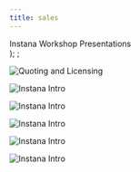 ```yaml
---
title: sales
---
```

  <span>
    Instana Workshop Presentations <br />
  </span>
);
;

<Row>
<Column colMd={4} colLg={4} noGutterMdLeft>
<ArticleCard
  title="Instana Overview"
  href="https://ibm.box.com/s/0pgzj81cbkmg6jv6moidoxhbgjnfxlna"
  actionIcon="arrowRight"
>

![Quoting and Licensing](images/InstanaImage.png)

</ArticleCard>
</Column>

<Column colMd={4} colLg={4} noGutterMdLeft>
<ArticleCard
  title="Instana Pre-Sales Flow"
  href="https://ibm.box.com/s/end6wuwyfim3o27yo2eemztv8lnnmlrt"
  actionIcon="arrowRight"
>

![Instana Intro](images/InstanaImage.png)

</ArticleCard>
</Column>

<Column colMd={4} colLg={4} noGutterMdLeft>
<ArticleCard
  title="Instana Customer Success"
  href="https://ibm.seismic.com/Link/Content/DCdhMVWWjTBXqGhR2PTW6MqHMqFP"
  actionIcon="arrowRight"
>

![Instana Intro](images/InstanaImage.png)

</ArticleCard>
</Column>

<Column colMd={4} colLg={4} noGutterMdLeft>
<ArticleCard
  title="Instana POC Process"
  href="https://ibm.box.com/s/3l6k0tpc6wyex04v0h96teq3vfvsfoh4"
  actionIcon="arrowRight"
>

![Instana Intro](images/InstanaImage.png)

</ArticleCard>
</Column>

<Column colMd={4} colLg={4} noGutterMdLeft>
<ArticleCard
  title="Instana Competitive Info"
  href="https://ibm.seismic.com/Link/Content/DC6Q8JmJ97X9cG72HRPd7bH6XhXG"
  actionIcon="arrowRight"
>

![Instana Intro](images/InstanaImage.png)

</ArticleCard>
</Column>

<Column colMd={4} colLg={4} noGutterMdLeft>
<ArticleCard
  title="Instana Roadmap & SKO1 2023"
  href="https://ibm.box.com/s/82drcnajthw5kydn9y9sp9ub4wswyini"
  actionIcon="arrowRight"
>

![Instana Intro](images/InstanaImage.png)

</ArticleCard>
</Column>

</Row>